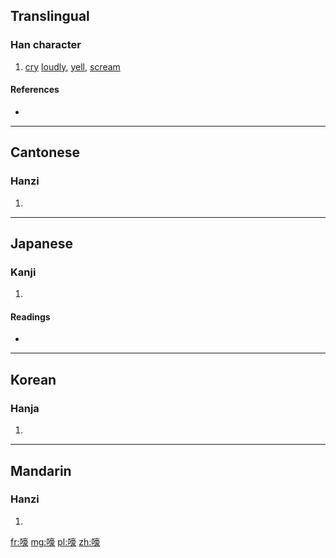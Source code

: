 ==Translingual==

===Han character===
{{Han char|rn=30|rad=口|as=14|sn=17|four=6003<sub>2</sub>|canj=口卜口人 (RYRO)}}

# [[cry]] [[loudly]], [[yell]], [[scream]]

====References====
* {{Han ref|kx=0212.170|dkj=04481|dj=0435.010|hdz=10697.020|uh=568E|ud=22158|bh=C07A|bd=49274}}

----

==Cantonese==

===Hanzi===
{{yue-hanzi|jyut=|y=hou4}}

# {{defn|lang=yue|sort=口14}}

----

==Japanese==

===Kanji===
{{ja-kanji|grade=|rs=口14}}

# {{defn|lang=ja|sort=口14}}

====Readings====
* {{ja-readings|on=[[かう]] (kau), [[ごう]] (gō)|kun=}}

----

==Korean==

===Hanja===
{{ko-hanja|hangeul=호|rv=ho|mr=ho}}

# {{defn|lang=ko|sort=口14}}

----

==Mandarin==

===Hanzi===
{{cmn-hanzi|pin=[[háo]] ([[hao2]])|wg=hao<sup>2</sup>}}

# {{defn|lang=cmn|sort=口14}}

[[fr:嚎]]
[[mg:嚎]]
[[pl:嚎]]
[[zh:嚎]]